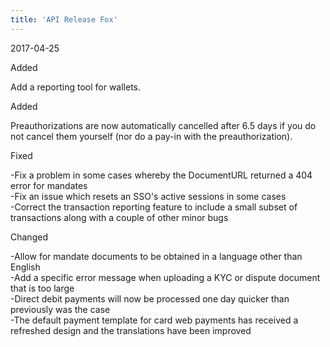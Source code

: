 ```yaml
---  
title: 'API Release Fox'  
---  
```

<span class="date">2017-04-25</span>  
  
  
<div class="pill pill-green">Added</div>  
  

Add a reporting tool for wallets.  
<div class="pill pill-green">Added</div>  
  

Preauthorizations are now automatically cancelled after 6.5 days if you do not cancel them yourself (nor do a pay-in with the preauthorization).  
<div class="pill pill-red">Fixed</div>  
  
-Fix a problem in some cases whereby the DocumentURL returned a 404 error for mandates  
-Fix an issue which resets an SSO's active sessions in some cases  
-Correct the transaction reporting feature to include a small subset of transactions along with a couple of other minor bugs  
<div class="pill pill-purple">Changed</div>  
  
-Allow for mandate documents to be obtained in a language other than English  
-Add a specific error message when uploading a KYC or dispute document that is too large  
-Direct debit payments will now be processed one day quicker than previously was the case  
-The default payment template for card web payments has received a refreshed design and the translations have been improved
